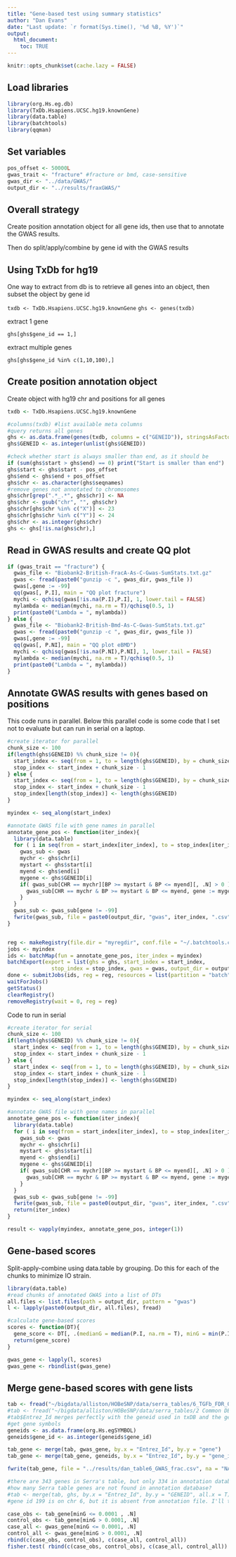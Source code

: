 ```yaml
---
title: "Gene-based test using summary statistics"
author: "Dan Evans"
date: "Last update: `r format(Sys.time(), '%d %B, %Y')`"
output: 
  html_document:
    toc: TRUE
---
```


```r
knitr::opts_chunk$set(cache.lazy = FALSE)
```

## Load libraries
```r
library(org.Hs.eg.db)
library(TxDb.Hsapiens.UCSC.hg19.knownGene)
library(data.table)
library(batchtools)
library(qqman)
```

## Set variables
```r

pos_offset <- 50000L
gwas_trait <- "fracture" #fracture or bmd, case-sensitive
gwas_dir <- "../data/GWAS/"
output_dir <- "../results/fraxGWAS/"

```

## Overall strategy

Create position annotation object for all gene ids, then use that to annotate the GWAS results.

Then do split/apply/combine by gene id with the GWAS results

## Using TxDb for hg19

One way to extract from db is to retrieve all genes into an object, then subset the object by gene id

`txdb <- TxDb.Hsapiens.UCSC.hg19.knownGene`
`ghs <- genes(txdb)`

extract 1 gene

`ghs[ghs$gene_id == 1,]`

extract multiple genes

`ghs[ghs$gene_id %in% c(1,10,100),]`


## Create position annotation object

Create object with hg19 chr and positions for all genes

```r
txdb <- TxDb.Hsapiens.UCSC.hg19.knownGene

#columns(txdb) #list available meta columns
#query returns all genes
ghs <- as.data.frame(genes(txdb, columns = c("GENEID")), stringsAsFactors = F)
ghs$GENEID <- as.integer(unlist(ghs$GENEID))

#check whether start is always smaller than end, as it should be
if (sum(ghs$start > ghs$end) == 0) print("Start is smaller than end") 
ghs$start <- ghs$start - pos_offset
ghs$end <- ghs$end + pos_offset
ghs$chr <- as.character(ghs$seqnames)
#remove genes not annotated to chromosomes
ghs$chr[grep(".*_.*", ghs$chr)] <- NA
ghs$chr <- gsub("chr", "", ghs$chr)
ghs$chr[ghs$chr %in% c("X")] <- 23
ghs$chr[ghs$chr %in% c("Y")] <- 24
ghs$chr <- as.integer(ghs$chr)
ghs <- ghs[!is.na(ghs$chr),]

```


## Read in GWAS results and create QQ plot

```r

if (gwas_trait == "fracture") {
  gwas_file <- "Biobank2-British-FracA-As-C-Gwas-SumStats.txt.gz"
  gwas <- fread(paste0("gunzip -c ", gwas_dir, gwas_file ))
  gwas[,gene := -99]
  qq(gwas[, P.I], main = "QQ plot fracture")
  mychi <- qchisq(gwas[!is.na(P.I),P.I], 1, lower.tail = FALSE)
  mylambda <- median(mychi, na.rm = T)/qchisq(0.5, 1)
  print(paste0("Lambda = ", mylambda))
} else {
  gwas_file <- "Biobank2-British-Bmd-As-C-Gwas-SumStats.txt.gz"
  gwas <- fread(paste0("gunzip -c ", gwas_dir, gwas_file ))
  gwas[,gene := -99]
  qq(gwas[, P.NI], main = "QQ plot eBMD")
  mychi <- qchisq(gwas[!is.na(P.NI),P.NI], 1, lower.tail = FALSE)
  mylambda <- median(mychi, na.rm = T)/qchisq(0.5, 1)
  print(paste0("Lambda = ", mylambda))
}

```

## Annotate GWAS results with genes based on positions

This code runs in parallel. Below this parallel code is some code that I set not to evaluate but can run in serial on a laptop.
```r
#create iterator for parallel
chunk_size <- 100
if(length(ghs$GENEID) %% chunk_size != 0){
  start_index <- seq(from = 1, to = length(ghs$GENEID), by = chunk_size)
  stop_index <- start_index + chunk_size - 1 
} else {
  start_index <- seq(from = 1, to = length(ghs$GENEID), by = chunk_size)
  stop_index <- start_index + chunk_size - 1 
  stop_index[length(stop_index)] <- length(ghs$GENEID)
}

myindex <- seq_along(start_index)

#annotate GWAS file with gene names in parallel
annotate_gene_pos <- function(iter_index){
  library(data.table)
  for ( i in seq(from = start_index[iter_index], to = stop_index[iter_index], by = 1)){
    gwas_sub <- gwas
    mychr <- ghs$chr[i]
    mystart <- ghs$start[i]
    myend <- ghs$end[i]
    mygene <- ghs$GENEID[i]
    if( gwas_sub[CHR == mychr][BP >= mystart & BP <= myend][, .N] > 0 ){
      gwas_sub[CHR == mychr & BP >= mystart & BP <= myend, gene := mygene]
    } 
  }
  gwas_sub <- gwas_sub[gene != -99]
  fwrite(gwas_sub, file = paste0(output_dir, "gwas", iter_index, ".csv"))
}


reg <- makeRegistry(file.dir = "myregdir", conf.file = "~/.batchtools.conf.R")
jobs <- myindex
ids <- batchMap(fun = annotate_gene_pos, iter_index = myindex)
batchExport(export = list(ghs = ghs, start_index = start_index, 
			  stop_index = stop_index, gwas = gwas, output_dir = output_dir))
done <- submitJobs(ids, reg = reg, resources = list(partition = "batch", walltime = 180, ntasks = 1, ncpus = 1, memory = 10240))
waitForJobs()
getStatus()
clearRegistry()
removeRegistry(wait = 0, reg = reg)


```

Code to run in serial

```r
#create iterator for serial
chunk_size <- 100
if(length(ghs$GENEID) %% chunk_size != 0){
  start_index <- seq(from = 1, to = length(ghs$GENEID), by = chunk_size)
  stop_index <- start_index + chunk_size - 1 
} else {
  start_index <- seq(from = 1, to = length(ghs$GENEID), by = chunk_size)
  stop_index <- start_index + chunk_size - 1 
  stop_index[length(stop_index)] <- length(ghs$GENEID)
}

myindex <- seq_along(start_index)

#annotate GWAS file with gene names in parallel
annotate_gene_pos <- function(iter_index){
  library(data.table)
  for ( i in seq(from = start_index[iter_index], to = stop_index[iter_index], by = 1)){
    gwas_sub <- gwas
    mychr <- ghs$chr[i]
    mystart <- ghs$start[i]
    myend <- ghs$end[i]
    mygene <- ghs$GENEID[i]
    if( gwas_sub[CHR == mychr][BP >= mystart & BP <= myend][, .N] > 0 ){
      gwas_sub[CHR == mychr & BP >= mystart & BP <= myend, gene := mygene]
    } 
  }
  gwas_sub <- gwas_sub[gene != -99]
  fwrite(gwas_sub, file = paste0(output_dir, "gwas", iter_index, ".csv"))
  return(iter_index)
}

result <- vapply(myindex, annotate_gene_pos, integer(1))


```


## Gene-based scores

Split-apply-combine using data.table by grouping. Do this for each of the chunks to minimize IO strain.

```r
library(data.table)
#read chunks of annotated GWAS into a list of DTs
all.files <- list.files(path = output_dir, pattern = "gwas")
l <- lapply(paste0(output_dir, all.files), fread)

#calculate gene-based scores
scores <- function(DT){
  gene_score <- DT[, .(medianG = median(P.I, na.rm = T), minG = min(P.I, na.rm=T)), by = gene]
  return(gene_score)
}

gwas_gene <- lapply(l, scores)
gwas_gene <- rbindlist(gwas_gene)

```

## Merge gene-based scores with gene lists

```r

tab <- fread("~/bigdata/alliston/HOBeSNP/data/serra_tables/6_TGFb_FDR_0_1.csv")
#tab <- fread("~/bigdata/alliston/HOBeSNP/data/serra_tables/2 Common DE Aging TGFb.csv")
#tab$Entrez_Id merges perfectly with the geneid used in txDB and the gene-based scores object
#get gene symbols
geneids <- as.data.frame(org.Hs.egSYMBOL)
geneids$gene_id <- as.integer(geneids$gene_id)

tab_gene <- merge(tab, gwas_gene, by.x = "Entrez_Id", by.y = "gene")
tab_gene <- merge(tab_gene, geneids, by.x = "Entrez_Id", by.y = "gene_id")

fwrite(tab_gene, file = "../results/dan_table6_GWAS_frac.csv", na = "NA")

#there are 343 genes in Serra's table, but only 334 in annotation database
#how many Serra table genes are not found in annotation database?
#tab <- merge(tab, ghs, by.x = "Entrez_Id", by.y = "GENEID", all.x = T)
#gene id 199 is on chr 6, but it is absent from annotation file. I'll try a few other files later.

case_obs <- tab_gene[minG <= 0.0001 , .N]
control_obs <- tab_gene[minG > 0.0001, .N]
case_all <- gwas_gene[minG <= 0.0001, .N]
control_all <- gwas_gene[minG > 0.0001, .N]
rbind(c(case_obs, control_obs), c(case_all, control_all)) 
fisher.test( rbind(c(case_obs, control_obs), c(case_all, control_all)) )

```


